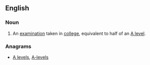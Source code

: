 {{also|AS-level|AS level}}
==English==
{{wikipedia}}

===Noun===
{{en-noun|head=[[A]] [[level|Level]]}}

# {{lb|en|British}} An [[examination]] taken in [[college]], equivalent to half of an [[A level]].

===Anagrams===
* [[A levels#English|A levels]], [[A-levels#English|A-levels]]